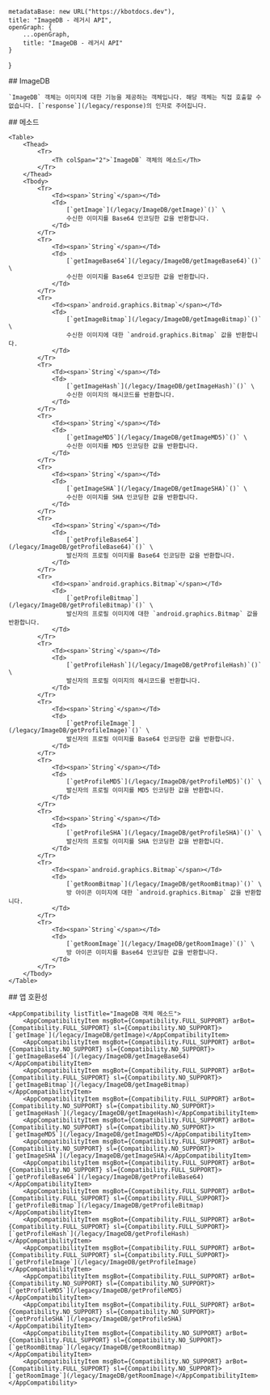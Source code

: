 
    metadataBase: new URL("https://kbotdocs.dev"),
    title: "ImageDB - 레거시 API",
    openGraph: {
        ...openGraph,
        title: "ImageDB - 레거시 API"
    }
}

<Section>
    ## ImageDB

    `ImageDB` 객체는 이미지에 대한 기능을 제공하는 객체입니다. 해당 객체는 직접 호출할 수 없습니다. [`response`](/legacy/response)의 인자로 주어집니다.
</Section>
<Section>
    ## 메소드

    <Table>
        <Thead>
            <Tr>
                <Th colSpan="2">`ImageDB` 객체의 메소드</Th>
            </Tr>
        </Thead>
        <Tbody>
            <Tr>
                <Td><span>`String`</span></Td>
                <Td>
                    [`getImage`](/legacy/ImageDB/getImage)`()` \
                    수신한 이미지를 Base64 인코딩한 값을 반환합니다.
                </Td>
            </Tr>
            <Tr>
                <Td><span>`String`</span></Td>
                <Td>
                    [`getImageBase64`](/legacy/ImageDB/getImageBase64)`()` \
                    수신한 이미지를 Base64 인코딩한 값을 반환합니다.
                </Td>
            </Tr>
            <Tr>
                <Td><span>`android.graphics.Bitmap`</span></Td>
                <Td>
                    [`getImageBitmap`](/legacy/ImageDB/getImageBitmap)`()` \
                    수신한 이미지에 대한 `android.graphics.Bitmap` 값을 반환합니다.
                </Td>
            </Tr>
            <Tr>
                <Td><span>`String`</span></Td>
                <Td>
                    [`getImageHash`](/legacy/ImageDB/getImageHash)`()` \
                    수신한 이미지의 해시코드를 반환합니다.
                </Td>
            </Tr>
            <Tr>
                <Td><span>`String`</span></Td>
                <Td>
                    [`getImageMD5`](/legacy/ImageDB/getImageMD5)`()` \
                    수신한 이미지를 MD5 인코딩한 값을 반환합니다.
                </Td>
            </Tr>
            <Tr>
                <Td><span>`String`</span></Td>
                <Td>
                    [`getImageSHA`](/legacy/ImageDB/getImageSHA)`()` \
                    수신한 이미지를 SHA 인코딩한 값을 반환합니다.
                </Td>
            </Tr>
            <Tr>
                <Td><span>`String`</span></Td>
                <Td>
                    [`getProfileBase64`](/legacy/ImageDB/getProfileBase64)`()` \
                    발신자의 프로필 이미지를 Base64 인코딩한 값을 반환합니다.
                </Td>
            </Tr>
            <Tr>
                <Td><span>`android.graphics.Bitmap`</span></Td>
                <Td>
                    [`getProfileBitmap`](/legacy/ImageDB/getProfileBitmap)`()` \
                    발신자의 프로필 이미지에 대한 `android.graphics.Bitmap` 값을 반환합니다.
                </Td>
            </Tr>
            <Tr>
                <Td><span>`String`</span></Td>
                <Td>
                    [`getProfileHash`](/legacy/ImageDB/getProfileHash)`()` \
                    발신자의 프로필 이미지의 해시코드를 반환합니다.
                </Td>
            </Tr>
            <Tr>
                <Td><span>`String`</span></Td>
                <Td>
                    [`getProfileImage`](/legacy/ImageDB/getProfileImage)`()` \
                    발신자의 프로필 이미지를 Base64 인코딩한 값을 반환합니다.
                </Td>
            </Tr>
            <Tr>
                <Td><span>`String`</span></Td>
                <Td>
                    [`getProfileMD5`](/legacy/ImageDB/getProfileMD5)`()` \
                    발신자의 프로필 이미지를 MD5 인코딩한 값을 반환합니다.
                </Td>
            </Tr>
            <Tr>
                <Td><span>`String`</span></Td>
                <Td>
                    [`getProfileSHA`](/legacy/ImageDB/getProfileSHA)`()` \
                    발신자의 프로필 이미지를 SHA 인코딩한 값을 반환합니다.
                </Td>
            </Tr>
            <Tr>
                <Td><span>`android.graphics.Bitmap`</span></Td>
                <Td>
                    [`getRoomBitmap`](/legacy/ImageDB/getRoomBitmap)`()` \
                    방 아이콘 이미지에 대한 `android.graphics.Bitmap` 값을 반환합니다.
                </Td>
            </Tr>
            <Tr>
                <Td><span>`String`</span></Td>
                <Td>
                    [`getRoomImage`](/legacy/ImageDB/getRoomImage)`()` \
                    방 아이콘 이미지를 Base64 인코딩한 값을 반환합니다.
                </Td>
            </Tr>
        </Tbody>
    </Table>
</Section>
<Section>
    ## 앱 호환성

    <AppCompatibility listTitle="ImageDB 객체 메소드">
        <AppCompatibilityItem msgBot={Compatibility.FULL_SUPPORT} arBot={Compatibility.FULL_SUPPORT} sl={Compatibility.NO_SUPPORT}>[`getImage`](/legacy/ImageDB/getImage)</AppCompatibilityItem>
        <AppCompatibilityItem msgBot={Compatibility.FULL_SUPPORT} arBot={Compatibility.NO_SUPPORT} sl={Compatibility.NO_SUPPORT}>[`getImageBase64`](/legacy/ImageDB/getImageBase64)</AppCompatibilityItem>
        <AppCompatibilityItem msgBot={Compatibility.FULL_SUPPORT} arBot={Compatibility.FULL_SUPPORT} sl={Compatibility.NO_SUPPORT}>[`getImageBitmap`](/legacy/ImageDB/getImageBitmap)</AppCompatibilityItem>
        <AppCompatibilityItem msgBot={Compatibility.FULL_SUPPORT} arBot={Compatibility.NO_SUPPORT} sl={Compatibility.NO_SUPPORT}>[`getImageHash`](/legacy/ImageDB/getImageHash)</AppCompatibilityItem>
        <AppCompatibilityItem msgBot={Compatibility.FULL_SUPPORT} arBot={Compatibility.NO_SUPPORT} sl={Compatibility.NO_SUPPORT}>[`getImageMD5`](/legacy/ImageDB/getImageMD5)</AppCompatibilityItem>
        <AppCompatibilityItem msgBot={Compatibility.FULL_SUPPORT} arBot={Compatibility.NO_SUPPORT} sl={Compatibility.NO_SUPPORT}>[`getImageSHA`](/legacy/ImageDB/getImageSHA)</AppCompatibilityItem>
        <AppCompatibilityItem msgBot={Compatibility.FULL_SUPPORT} arBot={Compatibility.NO_SUPPORT} sl={Compatibility.FULL_SUPPORT}>[`getProfileBase64`](/legacy/ImageDB/getProfileBase64)</AppCompatibilityItem>
        <AppCompatibilityItem msgBot={Compatibility.FULL_SUPPORT} arBot={Compatibility.FULL_SUPPORT} sl={Compatibility.FULL_SUPPORT}>[`getProfileBitmap`](/legacy/ImageDB/getProfileBitmap)</AppCompatibilityItem>
        <AppCompatibilityItem msgBot={Compatibility.FULL_SUPPORT} arBot={Compatibility.FULL_SUPPORT} sl={Compatibility.FULL_SUPPORT}>[`getProfileHash`](/legacy/ImageDB/getProfileHash)</AppCompatibilityItem>
        <AppCompatibilityItem msgBot={Compatibility.FULL_SUPPORT} arBot={Compatibility.FULL_SUPPORT} sl={Compatibility.FULL_SUPPORT}>[`getProfileImage`](/legacy/ImageDB/getProfileImage)</AppCompatibilityItem>
        <AppCompatibilityItem msgBot={Compatibility.FULL_SUPPORT} arBot={Compatibility.NO_SUPPORT} sl={Compatibility.NO_SUPPORT}>[`getProfileMD5`](/legacy/ImageDB/getProfileMD5)</AppCompatibilityItem>
        <AppCompatibilityItem msgBot={Compatibility.FULL_SUPPORT} arBot={Compatibility.NO_SUPPORT} sl={Compatibility.NO_SUPPORT}>[`getProfileSHA`](/legacy/ImageDB/getProfileSHA)</AppCompatibilityItem>
        <AppCompatibilityItem msgBot={Compatibility.NO_SUPPORT} arBot={Compatibility.FULL_SUPPORT} sl={Compatibility.NO_SUPPORT}>[`getRoomBitmap`](/legacy/ImageDB/getRoomBitmap)</AppCompatibilityItem>
        <AppCompatibilityItem msgBot={Compatibility.NO_SUPPORT} arBot={Compatibility.FULL_SUPPORT} sl={Compatibility.NO_SUPPORT}>[`getRoomImage`](/legacy/ImageDB/getRoomImage)</AppCompatibilityItem>
    </AppCompatibility>
</Section>
